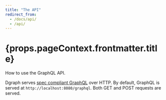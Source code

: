 ```yaml
---
title: "The API"
redirect_from:
  - /docs/api/
  - /api/
---
```


<h1>{props.pageContext.frontmatter.title}</h1>

How to use the GraphQL API. 

Dgraph serves [spec compliant
GraphQL](https://graphql.github.io/graphql-spec/June2018/) over HTTP. By
default, GraphQL is served at `http://localhost:8080/graphql`. Both GET and POST
requests are served.




